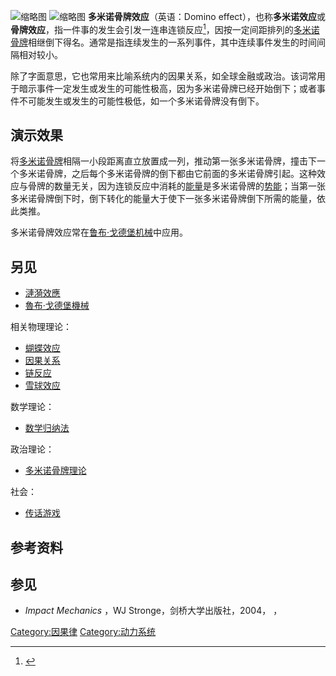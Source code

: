 
[[File:Domino_01.jpg|缩略图]]
[[File:Domino_effect.jpg|缩略图]]
'''多米诺骨牌效应'''（英语：Domino effect），也称'''多米诺效应'''或'''骨牌效应'''，指一件事的发生会引发一连串连锁反应<ref>{{Cite web|title=domino effect|url=http://www.thefreedictionary.com/domino+effect|accessdate=29 September 2014|work=The Free Dictionary|publisher=Farlex, Inc.|archive-date=2020-11-15|archive-url=https://web.archive.org/web/20201115072000/https://www.thefreedictionary.com/domino+effect|dead-url=no}}</ref>，因按一定间距排列的[[西洋骨牌|多米诺骨牌]]相继倒下得名。通常是指连续发生的一系列事件，其中连续事件发生的时间间隔相对较小。 

除了字面意思，它也常用来比喻系统内的因果关系，如全球金融或政治。该词常用于暗示事件一定发生或发生的可能性极高，因为多米诺骨牌已经开始倒下；或者事件不可能发生或发生的可能性极低，如一个多米诺骨牌没有倒下。 

== 演示效果 ==
将[[西洋骨牌|多米诺骨牌]]相隔一小段距离直立放置成一列，推动第一张多米诺骨牌，撞击下一个多米诺骨牌，之后每个多米诺骨牌的倒下都由它前面的多米诺骨牌引起。这种效应与骨牌的数量无关，因为连锁反应中消耗的[[势能|能量]]是多米诺骨牌的[[势能|势能]]；当第一张多米诺骨牌倒下时，倒下转化的能量大于使下一张多米诺骨牌倒下所需的能量，依此类推。 

多米诺骨牌效应常在[[魯布·戈德堡機械|鲁布·戈德堡机械]]中应用。 
<br />

== 另见 ==

* [[漣漪效應|漣漪效應]] 
* [[魯布·戈德堡機械|魯布·戈德堡機械]] 

相关物理理论： 

* [[蝴蝶效应|蝴蝶效应]] 
* [[因果关系|因果关系]] 
* [[链反应|链反应]] 
* [[雪球效应|雪球效应]] 

数学理论：

* [[数学归纳法|数学归纳法]] 

政治理论：

* [[多米諾骨牌理論|多米诺骨牌理论]] 

社会：

* [[传话游戏|传话游戏]] 

== 参考资料 ==
{{Reflist}}

== 参见 ==

* ''Impact Mechanics'' ，WJ Stronge，剑桥大学出版社，2004， {{ISBN|0-521-60289-0}}    ， {{ISBN|978-0-521-60289-1}}    
[[Category:因果律|Category:因果律]]
[[Category:动力系统|Category:动力系统]]